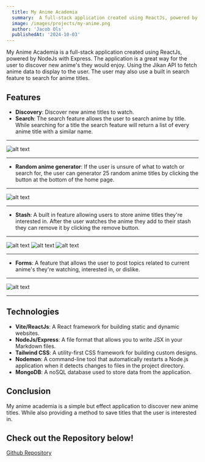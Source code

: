 ```yaml
---
  title: My Anime Academia
  summary:  A full-stack application created using ReactJs, powered by NodeJs with Express.
  image: /images/projects/my-anime.png
  author: 'Jacob Ols'
  publishedAt: '2024-10-03'
---
```


My Anime Academia is a full-stack application created using ReactJs, powered by
NodeJs with Express. The application is a great way for the user to discover new
anime's they would enjoy. Using the Jikan API to fetch anime data to display to
the user. The user may also use a built in search feature to search for anime
titles.

## Features

- **Discovery**: Discover new anime titles to watch.
- **Search**: The search feature allows the user to search anime by title. While
  searching for a title the search feature will return a list of every anime
  title with a similar name.

---

![alt text](https://media.giphy.com/media/ASC2TK9zhKNzX7aQRc/giphy.gif 'Logo Title Text 1')

---

- **Random anime generator**: If the user is unsure of what to watch or search
  for, the user can generator 25 random anime titles by clicking the button at
  the bottom of the home page.

---

![alt text](https://i.giphy.com/media/v1.Y2lkPTc5MGI3NjExODN5MHhuNHdtNW1iaXF3N3ZzamF2YzEza3UzOGxnbXNzcDNhaGVnOSZlcD12MV9pbnRlcm5hbF9naWZfYnlfaWQmY3Q9Zw/bANuZN032mqvsAO02r/giphy-downsized-large.gif 'Logo Title Text 1')

---

- **Stash**: A built in feature allowing users to store anime titles they're
  interested in. After the user watches the anime they add to their stash they
  can remove it by clicking the remove button.

---

![alt text](https://i.giphy.com/media/v1.Y2lkPTc5MGI3NjExMzAxdWp2OGk3NngyZG1wdWo0ZXdwZGkwZTV3cDdiczI2ZGIzdnoyMCZlcD12MV9pbnRlcm5hbF9naWZfYnlfaWQmY3Q9Zw/uqmKbrZxBSv6bYBMUR/giphy.gif 'Logo Title Text 1')
![alt text](https://i.giphy.com/media/v1.Y2lkPTc5MGI3NjExejNtemlleWxpeDJudjdvd2pmcWllMTZuYXhqZ2hsYm9wNzhodnVjMSZlcD12MV9pbnRlcm5hbF9naWZfYnlfaWQmY3Q9Zw/Ld5ike0c0vzkCmIxkt/giphy.gif 'Logo Title Text 1')
![alt text](https://i.giphy.com/media/v1.Y2lkPTc5MGI3NjExc3V5MHltazlwajA5ZnUwOTVpcmg5ZDM0ZWtmaGNsZHNvYmkxMjEwbCZlcD12MV9pbnRlcm5hbF9naWZfYnlfaWQmY3Q9Zw/7YsBx6CzBgxEIVNMH2/giphy.gif 'Logo Title Text 1')

---

- **Forms**: A feature that allows the user to post topics related to current
  anime's they're watching, interested in, or dislike.

---

![alt text](https://i.giphy.com/media/v1.Y2lkPTc5MGI3NjExaTBqbHpwdTgyb2RyMzU3MW56YzNzbWJuYThiN3R4d3B5eXhjbHdlbSZlcD12MV9pbnRlcm5hbF9naWZfYnlfaWQmY3Q9Zw/XSXVhH6xVhNEDRocwv/giphy-downsized-large.gif 'Logo Title Text 1')

---

## Technologies

- **Vite/ReactJs**: A React framework for building static and dynamic websites.
- **NodeJs/Express**: A file format that allows you to write JSX in your
  Markdown files.
- **Tailwind CSS**: A utility-first CSS framework for building custom designs.
- **Nodemon**: A command-line tool that automatically restarts a Node.js
  application when it detects changes to files in the project directory.
- **MongoDB**: A noSQL database used to store data from the application.

## Conclusion

My anime academia is a simple but effect application to discover new anime
titles. While also providing a method to save titles that the user is interested
in.

## Check out the Repository below!

[Github Repository](https://github.com/OlsJacob-FS/my-anime-academia)
